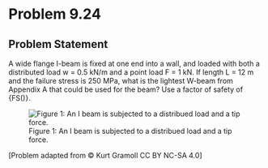 # Problem 9.24 {.unnumbered}

## Problem Statement

A wide flange I-beam is fixed at one end into a wall, and loaded with both a distributed load w = 0.5 kN/m and a point load F = 1 kN. If length L = 12 m and the failure stress is 250 MPa, what is the lightest W-beam from Appendix A that could be used for the beam? Use a factor of safety of {FS()}.


![Figure 1: An I beam is subjected to a distribued load and a tip force.](images/366.png){fig-alt="An I beam of length L is fixed to a wall on one end. The beam is subjected to distributed load w over the entire length and point load F at the tip."}

\[Problem adapted from © Kurt Gramoll CC BY NC-SA 4.0\]